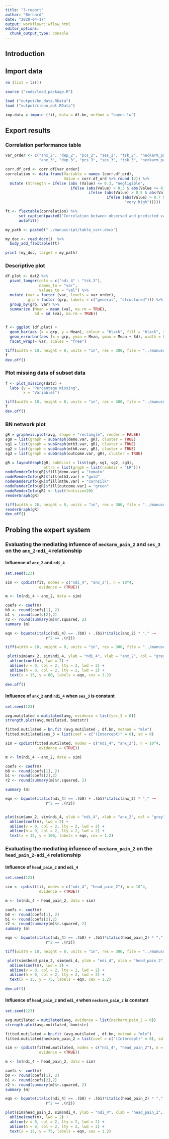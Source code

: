 ```yaml
---
title: "3-report"
author: "Bernard"
date: "2020-04-17"
output: workflowr::wflow_html
editor_options:
  chunk_output_type: console
---
```


## Introduction


## Import data

```r

rm (list = ls())

source ("code/load_package.R")

load ("output/bn_data.RData")
load ("output/clean_dat.RData")

imp.data = impute (fit, data = df.bn, method = "bayes-lw")

```

## Export results

### Correlation performance table

```r

var_order <- c("anx_2", "dep_2", "pcs_2", "ses_2", "tsk_2", "neckarm_pain_2", "head_pain_2",
               "anx_3", "dep_3", "pcs_3", "ses_3", "tsk_3", "neckarm_pain_3", "head_pain_3", "ndi_4")

corr.df_ord <- corr.df[var_order] 
correlation <- data.frame(Variable = names (corr.df_ord),
                          Value = corr.df_ord %>% round (2)) %>%
  mutate (Strength = ifelse (abs (Value) <= 0.3, "negligible",
                             ifelse (abs(Value) > 0.3 & abs(Value <= 0.5), "low",
                                     ifelse (abs(Value) > 0.5 & abs(Value <= 0.7), "moderate",
                                             ifelse (abs(Value) > 0.7 & abs(Value <= 0.9), "high",
                                                     "very high")))))

ft <- flextable(correlation) %>%
      set_caption(paste0("Correlation between observed and predicted values")) %>%
      autofit()

my_path <- paste0("../manuscript/table_corr.docx")

my_doc <- read_docx()  %>% 
  body_add_flextable(ft)

print (my_doc, target = my_path)

```

### Descriptive plot

```r
df.plot <- dat2 %>%
  pivot_longer(cols = c("ndi_4" : "tsk_3"),
               names_to = "var",
               values_to = "val") %>%
  mutate (var = factor (var, levels = var_order),
          grp = factor (grp, labels = c("general", "structured"))) %>%
  group_by(grp, var) %>%
  summarize (Mean = mean (val, na.rm = TRUE),
             Sd = sd (val, na.rm = TRUE))


f <- ggplot (df.plot) +
  geom_bar(aes (x = grp, y = Mean), colour = "black", fill = "black", stat = "identity") +
  geom_errorbar(aes (x = grp, ymin = Mean, ymax = Mean + Sd), width = 0.25) +
  facet_wrap(~ var, scales = "free")

tiff(width = 10, height = 8, units = "in", res = 300, file = "../manuscript/fig1.tiff")
f
dev.off()

```

### Plot missing data of subset data

```r

f <- plot_missing(dat2) +
  labs (y = "Percentage missing",
        x = "Variables")

tiff(width = 10, height = 8, units = "in", res = 300, file = "../manuscript/sm_fig1.tiff")
f
dev.off()

```

### BN network plot

```r

gR = graphviz.plot(avg, shape = "rectangle", render = FALSE)
sg0 = list(graph = subGraph(demo.var, gR), cluster = TRUE)
sg1 = list(graph = subGraph(mth3.var, gR), cluster = TRUE)
sg2 = list(graph = subGraph(mth6.var, gR), cluster = TRUE)
sg3 = list(graph = subGraph(outcome.var, gR), cluster = TRUE)

gR = layoutGraph(gR, subGList = list(sg0, sg1, sg2, sg3),
                 attrs = list(graph = list(rankdir = "LR")))
nodeRenderInfo(gR)$fill[demo.var] = "tomato"
nodeRenderInfo(gR)$fill[mth3.var] = "gold"
nodeRenderInfo(gR)$fill[mth6.var] = "cornsilk"
nodeRenderInfo(gR)$fill[outcome.var] = "green"
nodeRenderInfo(gR) <- list(fontsize=20)
renderGraph(gR)

tiff(width = 20, height = 8, units = "in", res = 300, file = "../manuscript/fig2.tiff")
renderGraph(gR)
dev.off()


```


## Probing the expert system

### Evaluating the mediating infuence of `neckarm_pain_2` and `ses_3` on the `anx_2`-`ndi_4` relationship

#### Influence of `anx_2` and `ndi_4`

```r

set.seed(123)

sim <- cpdist(fit, nodes = c("ndi_4", "anx_2"), n = 10^4,
               evidence = (TRUE))

m <- lm(ndi_4 ~ anx_2, data = sim)

coefs <- coef(m) 
b0 <- round(coefs[1], 2)
b1 <- round(coefs[2],2)
r2 <- round(summary(m)$r.squared, 2)
summary (m)

eqn <- bquote(italic(ndi_4) == .(b0) + .(b1)*italic(anx_2) * "," ~~ 
                  r^2 == .(r2))

tiff(width = 10, height = 8, units = "in", res = 300, file = "../manuscript/fig3.tiff")

 plot(sim$anx_2, sim$ndi_4, ylab = "ndi_4", xlab = "anx_2", col = "grey", cex.axis = 1.5, cex.lab = 1.5) + 
  abline(coef(m), lwd = 2) +
  abline(v = 0, col = 2, lty = 2, lwd = 2) +
  abline(h = 0, col = 2, lty = 2, lwd = 2) +
  text(x = 15, y = 80, labels = eqn, cex = 1.2)
 
dev.off()

```


#### Influence of `anx_2` and `ndi_4` when `ses_3` is constant

```r

set.seed(123)

avg.mutilated = mutilated(avg, evidence = list(ses_3 = 0))
strength.plot(avg.mutilated, bootstr)

fitted.mutilated = bn.fit (avg.mutilated , df.bn, method = "mle")
fitted.mutilated$ses_3 = list(coef = c("(Intercept)" = 0), sd = 0)

sim = cpdist(fitted.mutilated, nodes = c("ndi_4", "anx_2"), n = 10^4,
               evidence = (TRUE))

m <- lm(ndi_4 ~ anx_2, data = sim)

coefs <- coef(m) 
b0 <- round(coefs[1], 2)
b1 <- round(coefs[2],2)
r2 <- round(summary(m)$r.squared, 2)

summary (m)

eqn <- bquote(italic(ndi_4) == .(b0) + .(b1)*italic(anx_2) * "," ~~ 
                  r^2 == .(r2))


plot(sim$anx_2, sim$ndi_4, ylab = "ndi_4", xlab = "anx_2", col = "grey") + 
  abline(coef(m), lwd = 2) +
  abline(v = 0, col = 2, lty = 2, lwd = 2) +
  abline(h = 0, col = 2, lty = 2, lwd = 2) +
  text(x = 15, y = 100, labels = eqn, cex = 1.2)


```


### Evaluating the mediating infuence of `neckarm_pain_2` on the `head_pain_2`-`ndi_4` relationship

#### Influence of `head_pain_2` and `ndi_4`

```r
set.seed(123)

sim <- cpdist(fit, nodes = c("ndi_4", "head_pain_2"), n = 10^4,
               evidence = (TRUE))

m <- lm(ndi_4 ~ head_pain_2, data = sim)

coefs <- coef(m) 
b0 <- round(coefs[1], 2)
b1 <- round(coefs[2],2)
r2 <- round(summary(m)$r.squared, 2)
summary (m)

eqn <- bquote(italic(ndi_4) == .(b0) + .(b1)*italic(head_pain_2) * "," ~~ 
                  r^2 == .(r2))

tiff(width = 10, height = 8, units = "in", res = 300, file = "../manuscript/fig3.tiff")

 plot(sim$head_pain_2, sim$ndi_4, ylab = "ndi_4", xlab = "head_pain_2", col = "grey", cex.axis = 1.5, cex.lab = 1.5) + 
  abline(coef(m), lwd = 2) +
  abline(v = 0, col = 2, lty = 2, lwd = 2) +
  abline(h = 0, col = 2, lty = 2, lwd = 2) +
  text(x = 15, y = 75, labels = eqn, cex = 1.2)
 
dev.off()

```

#### Influence of `head_pain_2` and `ndi_4` when `neckarm_pain_2` is constant

```r
set.seed(123)

avg.mutilated = mutilated(avg, evidence = list(neckarm_pain_2 = 0))
strength.plot(avg.mutilated, bootstr)

fitted.mutilated = bn.fit (avg.mutilated , df.bn, method = "mle")
fitted.mutilated$neckarm_pain_2 = list(coef = c("(Intercept)" = 0), sd = 0)

sim <- cpdist(fitted.mutilated, nodes = c("ndi_4", "head_pain_2"), n = 10^4,
               evidence = (TRUE))

m <- lm(ndi_4 ~ head_pain_2, data = sim)

coefs <- coef(m) 
b0 <- round(coefs[1], 2)
b1 <- round(coefs[2],2)
r2 <- round(summary(m)$r.squared, 2)
summary (m)

eqn <- bquote(italic(ndi_4) == .(b0) + .(b1)*italic(head_pain_2) * "," ~~ 
                  r^2 == .(r2))

plot(sim$head_pain_2, sim$ndi_4, ylab = "ndi_4", xlab = "head_pain_2", col = "grey", cex.axis = 1.5, cex.lab = 1.5) + 
  abline(coef(m), lwd = 2) +
  abline(v = 0, col = 2, lty = 2, lwd = 2) +
  abline(h = 0, col = 2, lty = 2, lwd = 2) +
  text(x = 15, y = 75, labels = eqn, cex = 1.2)
 

```
